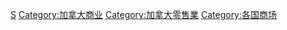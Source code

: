 {{Commonscat|Shopping malls in Canada}}

[[Category:加拿大建築物|S]]
[[Category:加拿大商业|Category:加拿大商业]]
[[Category:加拿大零售業|Category:加拿大零售業]]
[[Category:各国商场|Category:各国商场]]